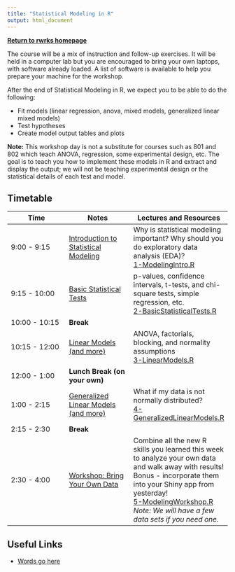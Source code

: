 ```yaml
---
title: "Statistical Modeling in R"
output: html_document
---
```

[**Return to rwrks homepage**](http://srvanderplas.github.io/rwrks/)

The course will be a mix of instruction and follow-up exercises. It will be held in a computer lab but you are encouraged to bring your own laptops, with software already loaded. A list of software is available to help you prepare your machine for the workshop.

After the end of Statistical Modeling in R, we expect you to be able to do the following:

+ Fit models (linear regression, anova, mixed models, generalized linear mixed models)
+ Test hypotheses
+ Create model output tables and plots

**Note:** This workshop day is not a substitute for courses such as 801 and 802 which teach ANOVA, regression, some experimental design, etc. The goal is to teach you how to implement these models in R and extract and display the output; we will not be teaching experimental design or the statistical details of each test and model.

## Timetable

Time | Notes | Lectures and Resources
---- | ---- | ----
9:00 - 9:15 | [Introduction to Statistical Modeling](knitr/1-ModelingIntro.html) |  Why is statistical modeling important? Why should you do exploratory data analysis (EDA)? <br/> [1-ModelingIntro.R](code/1-ModelingIntro.R)
9:15 - 10:00 | [Basic Statistical Tests](knitr/2-BasicStatisticalTests.html) |  p-values, confidence intervals, t-tests, and chi-square tests, simple regression, etc. <br/> [2-BasicStatisticalTests.R](code/2-BasicStatisticalTests.R)
10:00 - 10:15 | **Break** | 
10:15 - 12:00 | [Linear Models (and more)](knitr/3-LinearModels.html) | ANOVA, factorials, blocking, and normality assumptions <br/> [3-LinearModels.R](code/3-LinearModels.R)
12:00 - 1:00 | **Lunch Break (on your own)** | 
1:00 - 2:15 | [Generalized Linear Models (and more)](knitr/4-GeneralizedLinearModels.html) | What if my data is not normally distributed? <br/>[4-GeneralizedLinearModels.R](code/4-GeneralizedLinearModels.R)
2:15 - 2:30 | **Break** |
2:30 - 4:00 | [Workshop: Bring Your Own Data](knitr/5-ModelingWorkshop.html) | Combine all the new R skills you learned this week to analyze your own data and walk away with results! Bonus - incorporate them into your Shiny app from yesterday! <br/>[5-ModelingWorkshop.R](code/5-ModelingWorkshop.R) <br/> *Note: We will have a few data sets if you need one.*

## Useful Links

+ [Words go here](link goes here)
